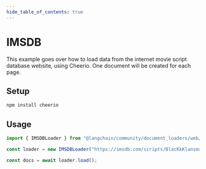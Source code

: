 ```yaml
---
hide_table_of_contents: true
---
```


# IMSDB

This example goes over how to load data from the internet movie script database website, using Cheerio. One document will be created for each page.

## Setup

```bash npm2yarn
npm install cheerio
```

## Usage

```typescript
import { IMSDBLoader } from "@langchain/community/document_loaders/web/imsdb";

const loader = new IMSDBLoader("https://imsdb.com/scripts/BlacKkKlansman.html");

const docs = await loader.load();
```
